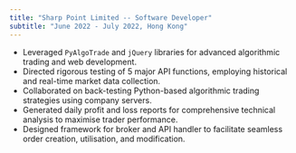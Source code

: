 ```yaml
---
title: "Sharp Point Limited -- Software Developer"
subtitle: "June 2022 - July 2022, Hong Kong"
---
```


- Leveraged `PyAlgoTrade` and `jQuery` libraries for advanced algorithmic trading and web development.
- Directed rigorous testing of 5 major API functions, employing historical and real-time market data collection.
- Collaborated on back-testing Python-based algorithmic trading strategies using company servers.
- Generated daily profit and loss reports for comprehensive technical analysis to maximise trader performance.
- Designed framework for broker and API handler to facilitate seamless order creation, utilisation, and modification.
